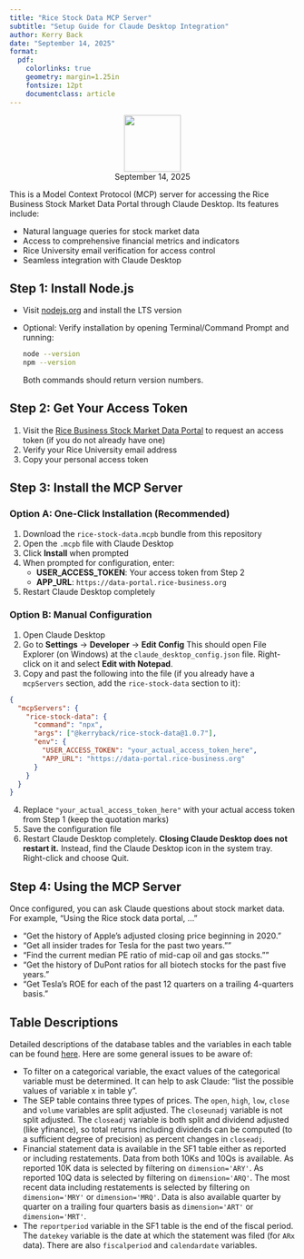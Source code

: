 ```yaml
---
title: "Rice Stock Data MCP Server"
subtitle: "Setup Guide for Claude Desktop Integration"
author: Kerry Back
date: "September 14, 2025"
format:
  pdf:
    colorlinks: true
    geometry: margin=1.25in
    fontsize: 12pt
    documentclass: article
---
```


```{=latex}
\begin{center}
\includegraphics[height=120pt]{rice-business-transparent-final.png}
\end{center}
```

```{=html}
<div style="text-align: center;">
  <img src="rice-business-transparent-final.png" style="height: 100px;" />
</div>
```



```{=html}
<div style="text-align: center;">
September 14, 2025
</div>
```

This is a Model Context Protocol (MCP) server for accessing the Rice Business Stock Market Data Portal through Claude Desktop. Its features include:

- Natural language queries for stock market data
- Access to comprehensive financial metrics and indicators
- Rice University email verification for access control
- Seamless integration with Claude Desktop



## Step 1: Install Node.js


- Visit [nodejs.org](https://nodejs.org/) and install the LTS version
- Optional: Verify installation by opening Terminal/Command Prompt and running:
  ```bash
  node --version
  npm --version
  ```
  Both commands should return version numbers.

## Step 2: Get Your Access Token

1. Visit the [Rice Business Stock Market Data Portal](https://data-portal.rice-business.org) to request an access token (if you do not already have one)
2. Verify your Rice University email address
3. Copy your personal access token


## Step 3: Install the MCP Server

### Option A: One-Click Installation (Recommended)

1. Download the `rice-stock-data.mcpb` bundle from this repository
2. Open the `.mcpb` file with Claude Desktop
3. Click **Install** when prompted
4. When prompted for configuration, enter:
   - **USER_ACCESS_TOKEN**: Your access token from Step 2
   - **APP_URL**: `https://data-portal.rice-business.org`
5. Restart Claude Desktop completely

### Option B: Manual Configuration

1. Open Claude Desktop
2. Go to **Settings** → **Developer** → **Edit Config**
This should open File Explorer (on Windows) at the `claude_desktop_config.json` file.  Right-click on it and select **Edit with Notepad**.
3. Copy and past the following into the file (if you already have a `mcpServers` section, add the `rice-stock-data` section to it):

```json
{
  "mcpServers": {
    "rice-stock-data": {
      "command": "npx",
      "args": ["@kerryback/rice-stock-data@1.0.7"],
      "env": {
        "USER_ACCESS_TOKEN": "your_actual_access_token_here",
        "APP_URL": "https://data-portal.rice-business.org"
      }
    }
  }
}
```

4. Replace `"your_actual_access_token_here"` with your actual access token from Step 1 (keep the quotation marks)
5. Save the configuration file
6. Restart Claude Desktop completely. **Closing Claude Desktop does not restart it.**  Instead, find the Claude Desktop icon in the system tray.  Right-click and choose Quit. 

## Step 4: Using the MCP Server

Once configured, you can ask Claude questions about stock market data.  For example, "Using the Rice stock data portal, ..."

- "Get the history of Apple's adjusted closing price beginning in 2020."
- "Get all insider trades for Tesla for the past two years.""
- "Find the current median PE ratio of mid-cap oil and gas stocks.""
- "Get the history of DuPont ratios for all biotech stocks for the past five years."
- "Get Tesla's ROE for each of the past 12 quarters on a trailing 4-quarters basis."


## Table Descriptions

Detailed descriptions of the database tables and the variables in each table can be found [here](https://portal-guide.rice-business.org). Here are some general issues to be aware of:

- To filter on a categorical variable, the exact values of the categorical variable must be determined. It can help to ask Claude: "list the possible values of variable x in table y".
- The SEP table contains three types of prices. The `open`, `high`, `low`, `close` and `volume` variables are split adjusted. The `closeunadj` variable is not split adjusted. The `closeadj` variable is both split and dividend adjusted (like yfinance), so total returns including dividends can be computed (to a sufficient degree of precision) as percent changes in `closeadj`.
- Financial statement data is available in the SF1 table either as reported or including restatements. Data from both 10Ks and 10Qs is available. As reported 10K data is selected by filtering on `dimension='ARY'`. As reported 10Q data is selected by filtering on `dimension='ARQ'`. The most recent data including restatements is selected by filtering on `dimension='MRY'` or `dimension='MRQ'`. Data is also available quarter by quarter on a trailing four quarters basis as `dimension='ART'` or `dimension='MRT'`.
- The `reportperiod` variable in the SF1 table is the end of the fiscal period. The `datekey` variable is the date at which the statement was filed (for `ARx` data). There are also `fiscalperiod` and `calendardate` variables.
